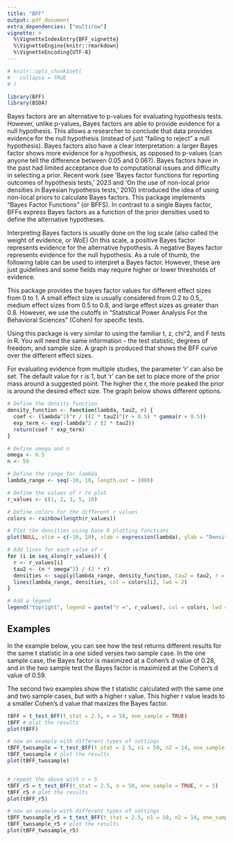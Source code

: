 ```yaml
---
title: "BFF"
output: pdf_document
extra_dependencies: ["multirow"]
vignette: >
  %\VignetteIndexEntry{BFF_vignette}
  %\VignetteEngine{knitr::rmarkdown}
  %\VignetteEncoding{UTF-8}
---
```


```r
# knitr::opts_chunk$set(
#   collapse = TRUE
# )
```

```r
library(BFF)
library(BSDA)
```

Bayes factors are an alternative to p-values for evaluating hypothesis tests. However, unlike p-values, Bayes factors are able to provide evidence for a null hypothesis. This allows a researcher to conclude that data provides evidence for the null hypothesis (instead of just "failing to reject" a null hypothesis). Bayes factors also have a clear interpretation: a larger Bayes factor shows more evidence for a hypothesis, as opposed to p-values (can anyone tell the difference between 0.05 and 0.06?). Bayes factors have in the past had limited acceptance due to computational issues and difficulty in selecting a prior. Recent work (see 'Bayes factor functions for reporting outcomes of hypothesis tests,' 2023 and 'On the use of non-local prior densities in Bayesian hypothesis tests,' 2010) introduced the idea of using non-local priors to calculate Bayes factors. This package implements "Bayes Factor Functions" (or BFFS). In contrast to a single Bayes factor, BFFs express Bayes factors as a function of the prior densities used to
define the alternative hypotheses. 

Interpreting Bayes factors is usually done on the log scale (also called the weight of evidence, or WoE) On this scale, a positive Bayes factor represents evidence for the alternative hypothesis. A negative Bayes factor represents evidence for the null hypothesis. As a rule of thumb, the following table can be used to interpret a Bayes factor. However, these are just guidelines and some fields may require higher or lower thresholds of evidence.

```{=latex}
\begin{table}[!ht]
\centering
\begin{tabular}{c|c} \hline\hline
     WoE & Interpretation \\ \hline
     (-1, 1) & No strong evidence for either $H_0$ or $H_1$ \\
     (1, 3) & Positive evidence for $H_1$ \\
     (-1, -3) & Positive evidence for $H_0$ \\
     (3, 5) & Strong evidence for $H_1$ \\
     (-3, -5) & Strong evidence for $H_0$ \\
     (5, $\infty$) & Very strong evidence for $H_1$ \\
     (-5, -$\infty$) & Very strong evidence for $H_0$ \\ \hline
\end{tabular}
\caption{Common interpretations of the Weight of Evidence}
\label{thresholds}
\end{table}
```

This package provides the bayes factor values for different effect sizes from 0 to 1. A small effect size is usually considered from  0.2 to 0.5,, medium effect sizes from 0.5 to 0.8, and large effect sizes as greater than 0.8. However, we use the cutoffs in "Statistical Power Analysis For the Behavioral Sciences" (Cohen) for specific tests. 

Using this package is very similar to using the familiar t, z, chi^2, and F tests in R. You will need the same information - the test statistic, degrees of freedom, and sample size. A graph is produced that shows the BFF curve over the different effect sizes. 

For evaluating evidence from multiple studies, the parameter 'r' can also be set. The default value for r is 1, but 'r' can be set to place more of the prior mass around a suggested point. The higher the r, the more peaked the prior is around the desired effect size. The graph below shows different options.

```r
# Define the density function
density_function <- function(lambda, tau2, r) {
  coef <- (lambda^2)^r / ((2 * tau2)^(r + 0.5) * gamma(r + 0.5))
  exp_term <- exp(-lambda^2 / (2 * tau2))
  return(coef * exp_term)
}

# Define omega and n
omega <- 0.5
n <- 50

# Define the range for lambda
lambda_range <- seq(-10, 10, length.out = 1000)

# Define the values of r to plot
r_values <- c(1, 2, 3, 5, 10)

# Define colors for the different r values
colors <- rainbow(length(r_values))

# Plot the densities using base R plotting functions
plot(NULL, xlim = c(-10, 10), xlab = expression(lambda), ylab = "Density", main = "Density for varying r", ylim = c(0, 0.4))

# Add lines for each value of r
for (i in seq_along(r_values)) {
  r <- r_values[i]
  tau2 <- (n * omega^2) / (2 * r)
  densities <- sapply(lambda_range, density_function, tau2 = tau2, r = r)
  lines(lambda_range, densities, col = colors[i], lwd = 2)
}

# Add a legend
legend("topright", legend = paste("r =", r_values), col = colors, lwd = 2)

```

## Examples

In the example below, you can see how the test returns different results for the same t statistic in a one sided verses two sample case. In the one sample case, the Bayes factor is maximized at a Cohen's d value of 0.28, and in the two sample test the Bayes factor is maximized at the Cohen's d value of 0.59.

The second two examples show the t statistic calculated with the same one and two sample cases, but with a higher r value. This higher r value leads to a smaller Cohen's d value that maxizes the Bayes factor.
```r
tBFF = t_test_BFF(t_stat = 2.5, n = 50, one_sample = TRUE)
tBFF # plot the results
plot(tBFF)

# now an example with different types of settings
tBFF_twosample = t_test_BFF(t_stat = 2.5, n1 = 50, n2 = 14, one_sample = FALSE)
tBFF_twosample # plot the results
plot(tBFF_twosample)


# repeat the above with r = 5
tBFF_r5 = t_test_BFF(t_stat = 2.5, n = 50, one_sample = TRUE, r = 5)
tBFF_r5 # plot the results
plot(tBFF_r5)

# now an example with different types of settings
tBFF_twosample_r5 = t_test_BFF(t_stat = 2.5, n1 = 50, n2 = 14, one_sample = FALSE, r = 5)
tBFF_twosample_r5 # plot the results
plot(tBFF_twosample_r5)
```



